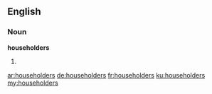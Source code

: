 ==English==

===Noun===
'''householders'''

# {{plural of|householder}}

[[ar:householders]]
[[de:householders]]
[[fr:householders]]
[[ku:householders]]
[[my:householders]]